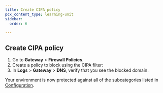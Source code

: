 ```yaml
---
title: Create CIPA policy
pcx_content_type: learning-unit
sidebar:
  order: 6

---
```



## Create CIPA policy

1. Go to **Gateway** > **Firewall Policies**.
2. Create a policy to block using the CIPA filter: <Render file="gateway/policies/block-cipa" product="cloudflare-one" />
3. In **Logs** > **Gateway** > **DNS**, verify that you see the blocked domain.

Your environment is now protected against all of the subcategories listed in [Configuration](/fundamentals/reference/policies-compliances/cybersafe/#configuration).
